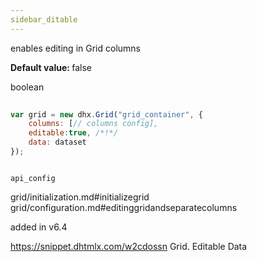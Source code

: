 ```yaml
---
sidebar_ditable
---
```



          


<Short>
 enables editing in Grid columns



</Short>


<strong>Default value: </strong> 
false



<Type>
 boolean


</Type>


~~~js
 
var grid = new dhx.Grid("grid_container", {
	columns: [// columns config],
	editable:true, /*!*/
	data: dataset
});



~~~
	api_config

<Descr>
 
 


</Descr>


grid/initialization.md#initializegrid
grid/configuration.md#editinggridandseparatecolumns

 added in v6.4

 https://snippet.dhtmlx.com/w2cdossn	Grid. Editable Data